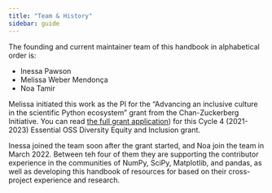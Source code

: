```yaml
---
title: "Team & History"
sidebar: guide
---
```


The founding and current maintainer team of this handbook in alphabetical 
order is:

- Inessa Pawson 
- Melissa Weber Mendonça 
- Noa Tamir 

Melissa initiated this work as the PI for the "Advancing an inclusive 
culture in the scientific Python ecosystem" grant from the Chan-Zuckerberg 
Initiative. You can read [the full grant application](https://figshare.
com/articles/online_resource/Advancing_an_inclusive_culture_in_the_scientific_Python_ecosystem/16548063)) 
for this Cycle 4 (2021-2023) Essential OSS Diversity Equity and Inclusion grant.

Inessa joined the team soon after the grant started, and Noa join the team 
in March 2022. Between teh four of them they are supporting the contributor 
experience in the communities of NumPy, SciPy, Matplotlib, and pandas, as 
well as developing this handbook of resources for based on their 
cross-project experience and research. 
